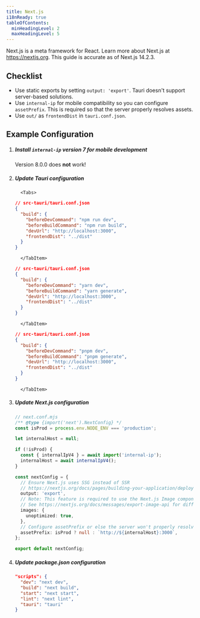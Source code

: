 ```yaml
---
title: Next.js
i18nReady: true
tableOfContents:
  minHeadingLevel: 2
  maxHeadingLevel: 5
---
```



Next.js is a meta framework for React. Learn more about Next.js at https://nextjs.org. This guide is accurate as of Next.js 14.2.3.

## Checklist

- Use static exports by setting `output: 'export'`. Tauri doesn't support server-based solutions.
- Use `internal-ip` for mobile compatibility so you can configure `assetPrefix`. This is required so that the server properly resolves assets.
- Use `out/` as `frontendDist` in `tauri.conf.json`.

## Example Configuration

<Steps>

1.  ##### Install `internal-ip` version 7 for mobile development

    Version 8.0.0 does **not** work!

    <CommandTabs
      npm="npm install --save-dev internal-ip@7.0.0"
      yarn="yarn add -D internal-ip@7.0.0"
      pnpm="pnpm add -D internal-ip@7.0.0"
    />

1.  ##### Update Tauri configuration

          <Tabs>

      <TabItem label="npm">

    ```json
    // src-tauri/tauri.conf.json
    {
      "build": {
        "beforeDevCommand": "npm run dev",
        "beforeBuildCommand": "npm run build",
        "devUrl": "http://localhost:3000",
        "frontendDist": "../dist"
      }
    }
    ```

          </TabItem>

    <TabItem label="yarn">

    ```json
    // src-tauri/tauri.conf.json
    {
      "build": {
        "beforeDevCommand": "yarn dev",
        "beforeBuildCommand": "yarn generate",
        "devUrl": "http://localhost:3000",
        "frontendDist": "../dist"
      }
    }
    ```

          </TabItem>

    <TabItem label="pnpm">

    ```json
    // src-tauri/tauri.conf.json
    {
      "build": {
        "beforeDevCommand": "pnpm dev",
        "beforeBuildCommand": "pnpm generate",
        "devUrl": "http://localhost:3000",
        "frontendDist": "../dist"
      }
    }
    ```

          </TabItem>

    </Tabs>

1.  ##### Update Next.js configuration

    ```ts
    // next.conf.mjs
    /** @type {import('next').NextConfig} */
    const isProd = process.env.NODE_ENV === 'production';

    let internalHost = null;

    if (!isProd) {
      const { internalIpV4 } = await import('internal-ip');
      internalHost = await internalIpV4();
    }

    const nextConfig = {
      // Ensure Next.js uses SSG instead of SSR
      // https://nextjs.org/docs/pages/building-your-application/deploying/static-exports
      output: 'export',
      // Note: This feature is required to use the Next.js Image component in SSG mode.
      // See https://nextjs.org/docs/messages/export-image-api for different workarounds.
      images: {
        unoptimized: true,
      },
      // Configure assetPrefix or else the server won't properly resolve your assets.
      assetPrefix: isProd ? null : `http://${internalHost}:3000`,
    };

    export default nextConfig;
    ```

1.  ##### Update package.json configuration

    ```json
    "scripts": {
      "dev": "next dev",
      "build": "next build",
      "start": "next start",
      "lint": "next lint",
      "tauri": "tauri"
    }
    ```
</Steps>
